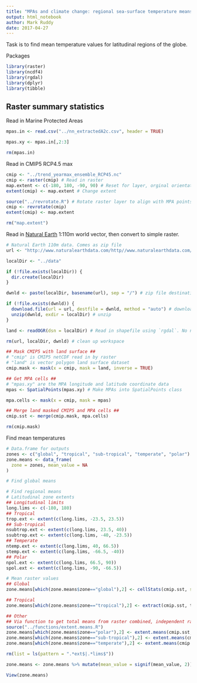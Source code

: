 ```yaml
---
title: "MPAs and climate change: regional sea-surface temperature means"
output: html_notebook
author: Mark Ruddy
date: 2017-04-27
---
```


Task is to find mean temperature values for latitudinal regions of the globe.


Packages
```r
library(raster)
library(ncdf4)
library(rgdal)
library(dplyr)
library(tibble)
```


## Raster summary statistics

Read in Marine Protected Areas
```r
mpas.in <- read.csv("../nn_extractedA2c.csv", header = TRUE)

mpas.xy <- mpas.in[,2:3]

rm(mpas.in)
```

Read in CMIP5 RCP4.5 max
```r

cmip <- "../trend_yearmax_ensemble_RCP45.nc"
cmip <- raster(cmip) # Read in raster
map.extent <- c(-180, 180, -90, 90) # Reset for layer, orginal orientation was 0-360 longitude
extent(cmip) <- map.extent # Change extent

source("../revrotate.R") # Rotate raster layer to align with MPA points
cmip <- revrotate(cmip)
extent(cmip) <- map.extent

rm("map.extent")
```


Read in [Natural Earth](http://www.naturalearthdata.com/) 1:110m world vector, then convert to simple raster.

```r

# Natural Earth 110m data. Comes as zip file 
url <- "http://www.naturalearthdata.com/http//www.naturalearthdata.com/download/110m/physical/ne_110m_land.zip" # web location

localDir <- "../data"

if (!file.exists(localDir)) {
  dir.create(localDir)
}

dwnld <- paste(localDir, basename(url), sep = "/") # zip file destination

if (!file.exists(dwnld)) {
  download.file(url = url, destfile = dwnld, method = "auto") # download from web
  unzip(dwnld, exdir = localDir) # unzip
}

land <- readOGR(dsn = localDir) # Read in shapefile using `rgdal`. No need to specify shapefile name as there's only one in the directory we created above.

rm(url, localDir, dwnld) # clean up workspace
```


```r
## Mask CMIP5 with land surface ##
# "cmip" is CMIP5 netCDF read in by raster
# "land" is vector polygon land surface dataset
cmip.mask <- mask(x = cmip, mask = land, inverse = TRUE)

## Get MPA cells ##
# "mpas.xy" are the MPA longitude and latitude coordinate data
mpas <- SpatialPoints(mpas.xy) # Make MPAs into SpatialPoints class

mpa.cells <- mask(x = cmip, mask = mpas)

## Merge land masked CMIP5 and MPA cells ##
cmip.sst <- merge(cmip.mask, mpa.cells)

rm(cmip.mask)
```

Find mean temperatures
```r
# Data.frame for outputs
zones <- c("global", "tropical", "sub-tropical", "temperate", "polar")
zone.means <- data_frame(
  zone = zones, mean_value = NA
)

# Find global means

# Find regional means
# Latitudinal zone extents
## Longitudinal limits
long.lims <- c(-180, 180) 
## Tropical
trop.ext <- extent(c(long.lims, -23.5, 23.5)) 
## Sub-tropical
nsubtrop.ext <- extent(c(long.lims, 23.5, 40))
ssubtrop.ext <- extent(c(long.lims, -40, -23.5))
## Temperate
ntemp.ext <- extent(c(long.lims, 40, 66.5))
stemp.ext <- extent(c(long.lims, -66.5, -40))
## Polar
npol.ext <- extent(c(long.lims, 66.5, 90))
spol.ext <- extent(c(long.lims, -90, -66.5))

# Mean raster values
## Global
zone.means[which(zone.means$zone=="global"),2] <- cellStats(cmip.sst, stat = "mean", na.rm = TRUE)

## Tropical
zone.means[which(zone.means$zone=="tropical"),2] <- extract(cmip.sst, trop.ext, fun = mean, na.rm = TRUE)

## Other
## Via function to get total means from raster combined, independent raster extents
source("../functions/extent.means.R")
zone.means[which(zone.means$zone=="polar"),2] <- extent.means(cmip.sst, list(npol.ext, spol.ext))
zone.means[which(zone.means$zone=="sub-tropical"),2] <- extent.means(cmip.sst, list(nsubtrop.ext, ssubtrop.ext))
zone.means[which(zone.means$zone=="temperate"),2] <- extent.means(cmip.sst, list(ntemp.ext, stemp.ext))

rm(list = ls(pattern = ".*ext$|.*lims$"))

zone.means <- zone.means %>% mutate(mean_value = signif(mean_value, 2))

View(zone.means)
```
